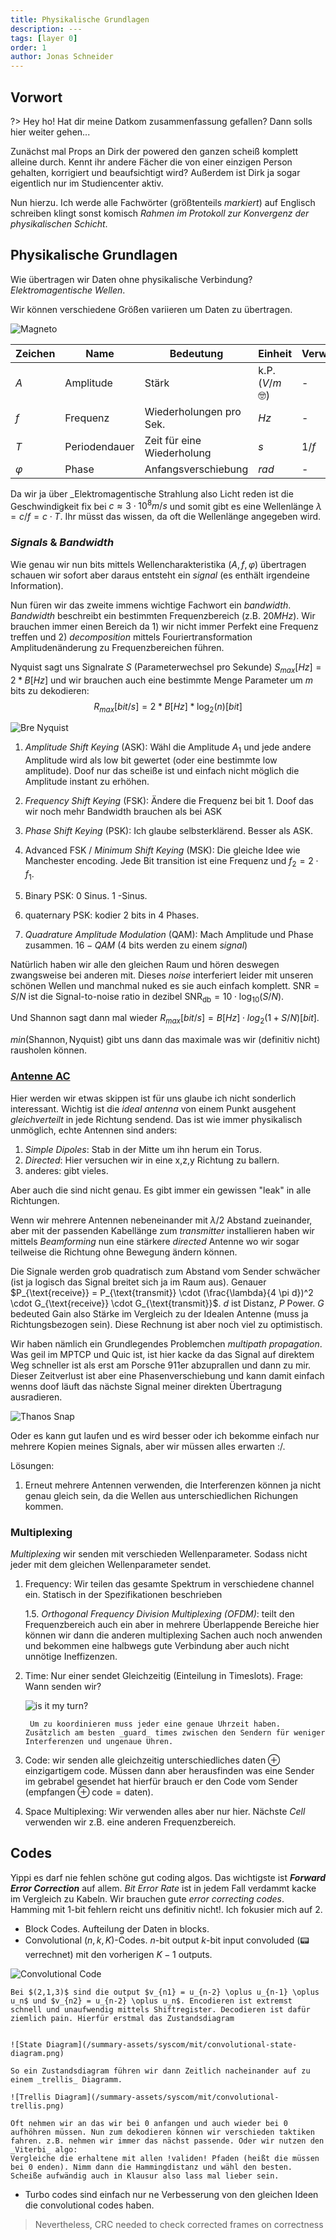 ```yaml
---
title: Physikalische Grundlagen
description: ---
tags: [layer 0]
order: 1
author: Jonas Schneider
---
```


## Vorwort

?> Hey ho! Hat dir meine Datkom zusammenfassung gefallen? Dann solls hier weiter gehen...

Zunächst mal Props an Dirk der powered den ganzen scheiß komplett alleine durch. Kennt ihr andere Fächer die von einer einzigen Person gehalten, korrigiert und beaufsichtigt wird?
Außerdem ist Dirk ja sogar eigentlich nur im Studiencenter aktiv.

Nun hierzu. Ich werde alle Fachwörter (größtenteils _markiert_) auf Englisch schreiben klingt sonst komisch _Rahmen im Protokoll zur Konvergenz der physikalischen Schicht_.

## Physikalische Grundlagen

Wie übertragen wir Daten ohne physikalische Verbindung? _Elektromagentische Wellen_.

Wir können verschiedene Größen variieren um Daten zu übertragen.

![Magneto](/summary-assets/syscom/mit/wave-characteristics.png)

| Zeichen | Name      | Bedeutung            | Einheit | Verwandheit |
| ------- | --------- | -------------------- | ------- | ----------- |
| $A$     | Amplitude | Stärk | k.P. ($V/m$ 🤓) | - |
| $f$     | Frequenz | Wiederholungen pro Sek.| $Hz$ | - |
| $T$ | Periodendauer | Zeit für eine Wiederholung | $s$ | $1/f$ |
| $\varphi$ | Phase | Anfangsverschiebung | $rad$ | - |

Da wir ja über _Elektromagentische Strahlung also Licht reden ist die Geschwindigkeit fix bei $c \approx 3 \cdot 10^8 m/s$ und somit gibt es eine Wellenlänge $\lambda = c/f = c \cdot T$. Ihr müsst das wissen, da oft die Wellenlänge angegeben wird.


### _Signals_ & _Bandwidth_

Wie genau wir nun bits mittels Wellencharakteristika $(A,f,\varphi)$ übertragen schauen wir sofort aber daraus entsteht ein _signal_ (es enthält irgendeine Information).

Nun füren wir das zweite immens wichtige Fachwort ein _bandwidth_. _Bandwidth_ beschreibt ein bestimmten Frequenzbereich (z.B. $20MHz$). Wir brauchen immer einen Bereich da 1) wir nicht immer Perfekt eine Frequenz treffen und 2) _decomposition_ mittels Fouriertransformation Amplitudenänderung zu Frequenzbereichen führen.

Nyquist sagt uns Signalrate $S$ (Parameterwechsel pro Sekunde) $S_{max} [Hz] = 2 * B [Hz]$ und wir brauchen auch eine bestimmte Menge Parameter um $m$ bits zu dekodieren: $$R_{max} [bit/s] = 2 * B [Hz] * \log_2(n) [bit]$$

![Bre Nyquist](https://www.projectrhea.org/rhea/images/thumb/b/b4/Harry_Nyquist.jpg/180px-Harry_Nyquist.jpg)

1. _Amplitude Shift Keying_ (ASK): Wähl die Amplitude $A_1$ und jede andere Amplitude wird als low bit gewertet (oder eine bestimmte low amplitude).
    Doof nur das scheiße ist und einfach nicht möglich die Amplitude instant zu erhöhen.

2. _Frequency Shift Keying_ (FSK): Ändere die Frequenz bei bit 1. Doof das wir noch mehr Bandwidth brauchen als bei ASK
3. _Phase Shift Keying_ (PSK): Ich glaube selbsterklärend. Besser als ASK.
4. Advanced FSK / _Minimum Shift Keying_ (MSK): Die gleiche Idee wie Manchester encoding. Jede Bit transition ist eine Frequenz und $f_2 = 2 \cdot f_1$.
5. Binary PSK: $0$ Sinus. $1$ -Sinus.
6. quaternary PSK: kodier 2 bits in 4 Phases.
7. _Quadrature Amplitude Modulation_ (QAM): Mach Amplitude und Phase zusammen. $16-QAM$ (4 bits werden zu einem _signal_)

Natürlich haben wir alle den gleichen Raum und hören deswegen zwangsweise bei anderen mit. Dieses _noise_ interferiert leider mit unseren schönen Wellen und manchmal nuked es sie auch einfach komplett. $\text{SNR} = S / N$ ist die Signal-to-noise ratio in dezibel $\text{SNR}_{\text{db}} = 10 \cdot \log_{10}(S/N)$.

Und Shannon sagt dann mal wieder $R_{max} [bit/s] = B [Hz] \cdot log_2 (1 + S/N) [bit]$.

$min(\text{Shannon}, \text{Nyquist})$ gibt uns dann das maximale was wir (definitiv nicht) rausholen können.


### [Antenne AC](https://www.antenneac.de/)

Hier werden wir etwas skippen ist für uns glaube ich nicht sonderlich interessant. Wichtig ist die _ideal antenna_ von einem Punkt ausgehent *gleichverteilt* in jede Richtung sendend. Das ist wie immer physikalisch unmöglich, echte Antennen sind anders:

1. _Simple Dipoles_: Stab in der Mitte um ihn herum ein Torus.
2. _Directed_: Hier versuchen wir in eine x,z,y Richtung zu ballern.
3. anderes: gibt vieles. 

Aber auch die sind nicht genau. Es gibt immer ein gewissen "leak" in alle Richtungen.

Wenn wir mehrere Antennen nebeneinander mit $\lambda / 2$ Abstand zueinander, aber mit der passenden Kabellänge zum _transmitter_ installieren haben wir mittels _Beamforming_ nun eine stärkere _directed_ Antenne wo wir sogar teilweise die Richtung ohne Bewegung ändern können.


Die Signale werden grob quadratisch zum Abstand vom Sender schwächer (ist ja logisch das Signal breitet sich ja im Raum aus). Genauer $P_{\text{receive}} = P_{\text{transmit}} \cdot (\frac{\lambda}{4 \pi d})^2 \cdot G_{\text{receive}} \cdot G_{\text{transmit}}$. $d$ ist Distanz, $P$ Power. $G$ bedeuted Gain also Stärke im Vergleich zu der Idealen Antenne (muss ja Richtungsbezogen sein). Diese Rechnung ist aber noch viel zu optimistisch.

Wir haben nämlich ein Grundlegendes Problemchen _multipath propagation_. Was geil im MPTCP und Quic ist, ist hier kacke da das Signal auf direktem Weg schneller ist als erst am Porsche 911er abzuprallen und dann zu mir. Dieser Zeitverlust ist aber eine Phasenverschiebung und kann damit einfach wenns doof läuft das nächste Signal meiner direkten Übertragung  ausradieren.

![Thanos Snap](https://media4.giphy.com/media/v1.Y2lkPTc5MGI3NjExbXExbTZiM29lejY1MjV5bTkzZ3Zsd3Bwcmx1NThucHQybXV6ZzJwMyZlcD12MV9pbnRlcm5hbF9naWZfYnlfaWQmY3Q9Zw/LOoaJ2lbqmduxOaZpS/giphy.gif)

Oder es kann gut laufen und es wird besser oder ich bekomme einfach nur mehrere Kopien meines Signals, aber wir müssen alles erwarten :/.

Lösungen:

1. Erneut mehrere Antennen verwenden, die Interferenzen können ja nicht genau gleich sein, da die Wellen aus unterschiedlichen Richungen kommen. 

### Multiplexing

_Multiplexing_ wir senden mit verschieden Wellenparameter. Sodass nicht jeder mit dem gleichen Wellenparameter sendet.

1. Frequency: Wir teilen das gesamte Spektrum in verschiedene channel ein. Statisch in der Spezifikationen beschrieben

	1.5. _Orthogonal Frequency Division Multiplexing (OFDM)_: teilt den Frequenzbereich auch ein aber in mehrere Überlappende Bereiche hier können wir dann die anderen multiplexing Sachen auch noch anwenden und bekommen eine halbwegs gute Verbindung aber auch nicht unnötige Ineffizenzen.

2. Time: Nur einer sendet Gleichzeitig (Einteilung in Timeslots). Frage: Wann senden wir?

	![_is it my turn?_](https://media4.giphy.com/media/v1.Y2lkPTc5MGI3NjExbHI2cHlhYm5tdXlmNGlscW11d2Z3d2d6Nmt2ZWR6YWIxMzd2bm9qciZlcD12MV9pbnRlcm5hbF9naWZfYnlfaWQmY3Q9Zw/54rv8mQZtZgyY/giphy.gif)
	
		Um zu koordinieren muss jeder eine genaue Uhrzeit haben. Zusätzlich am besten _guard_ times zwischen den Sendern für weniger Interferenzen und ungenaue Uhren.

3. Code: wir senden alle gleichzeitig unterschiedliches $\text{daten} \oplus \text{einzigartigem code}$. Müssen dann aber herausfinden was eine Sender im gebrabel gesendet hat hierfür brauch er den Code vom Sender $(\text{empfangen} \oplus \text{code} = \text{daten})$.

4. Space Multiplexing: Wir verwenden alles aber nur hier. Nächste _Cell_ verwenden wir z.B. eine anderen Frequenzbereich.

## Codes

Yippi es darf nie fehlen schöne gut coding algos. Das wichtigste ist _**Forward Error Correction**_ auf allem. _Bit Error Rate_ ist in jedem Fall verdammt kacke im Vergleich zu Kabeln. Wir brauchen gute _error correcting codes_. Hamming mit 1-bit fehlern reicht uns definitiv nicht!. Ich fokusier mich auf 2.

- Block Codes. Aufteilung der Daten in blocks. 
- Convolutional $(n,k,K)$-Codes. $n$-bit output $k$-bit input convoluded (📟 verrechnet) mit den vorherigen $K-1$ outputs.

![Convolutional Code](/summary-assets/syscom/mit/convolutional-code.png)

	Bei $(2,1,3)$ sind die output $v_{n1} = u_{n-2} \oplus u_{n-1} \oplus u_n$ und $v_{n2} = u_{n-2} \oplus u_n$. Encodieren ist extremst schnell und unaufwendig mittels Shiftregister. Decodieren ist dafür ziemlich pain. Hierfür erstmal das Zustandsdiagram


	![State Diagram](/summary-assets/syscom/mit/convolutional-state-diagram.png)

	So ein Zustandsdiagram führen wir dann Zeitlich nacheinander auf zu einem _trellis_ Diagramm.

	![Trellis Diagram](/summary-assets/syscom/mit/convolutional-trellis.png)

	Oft nehmen wir an das wir bei 0 anfangen und auch wieder bei 0 aufhöhren müssen. Nun zum dekodieren können wir verschieden taktiken fahren. z.B. nehmen wir immer das nächst passende. Oder wir nutzen den _Viterbi_ algo:
	Vergleiche die erhaltene mit allen !validen! Pfaden (heißt die müssen bei 0 enden). Nimm dann die Hammingdistanz und wähl den besten. Scheiße aufwändig auch in Klausur also lass mal lieber sein.
- Turbo codes sind einfach nur ne Verbesserung von den gleichen Ideen die convolutional codes haben.


> Nevertheless, CRC needed to check corrected frames on correctness
